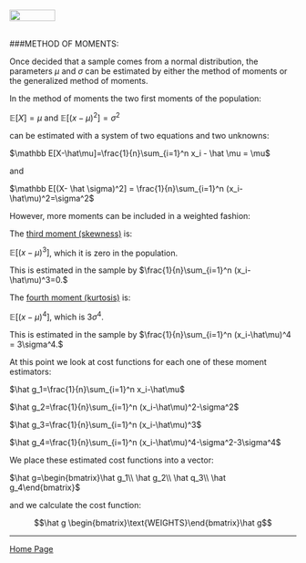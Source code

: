 <br>
<a href="http://rinterested.github.io/statistics/index.html">
<img HEIGHT="20" WIDTH="80" src="https://cloud.githubusercontent.com/assets/9312897/10556783/a27a26fa-745c-11e5-9b1a-2d5bd737387a.PNG"></a>
<br><br>

###METHOD OF MOMENTS:
<br>

Once decided that a sample comes from a normal distribution, the parameters $\mu$ and $\sigma$ can be estimated by either the method of moments or the generalized method of moments.

In the method of moments the two first moments of the population:

$\mathbb E[X]=\mu$ and $\mathbb E[(x-\mu)^2]= \sigma^2$ 

can be estimated with a system of two equations and two unknowns:

$\mathbb E[X-\hat\mu]=\frac{1}{n}\sum_{i=1}^n x_i - \hat \mu = \mu$

and

$\mathbb E[(X- \hat  \sigma)^2] = \frac{1}{n}\sum_{i=1}^n (x_i-\hat\mu)^2=\sigma^2$

However, more moments can be included in a weighted fashion:

The [third moment (skewness)](https://en.wikipedia.org/wiki/Skewness) is:

$\mathbb E[(x-\mu)^3]$, which it is zero in the population.

This is estimated in the sample by $\frac{1}{n}\sum_{i=1}^n (x_i-\hat\mu)^3=0.$

The [fourth moment (kurtosis)](https://en.wikipedia.org/wiki/Kurtosis) is:

$\mathbb E[(x-\mu)^4]$, which is $3\sigma^4.$

This is estimated in the sample by $\frac{1}{n}\sum_{i=1}^n (x_i-\hat\mu)^4 = 3\sigma^4.$


At this point we look at cost functions for each one of these moment estimators:

$\hat g_1=\frac{1}{n}\sum_{i=1}^n x_i-\hat\mu$

$\hat g_2=\frac{1}{n}\sum_{i=1}^n (x_i-\hat\mu)^2-\sigma^2$

$\hat g_3=\frac{1}{n}\sum_{i=1}^n (x_i-\hat\mu)^3$

$\hat g_4=\frac{1}{n}\sum_{i=1}^n (x_i-\hat\mu)^4-\sigma^2-3\sigma^4$

We place these estimated cost functions into a vector:

$\hat g=\begin{bmatrix}\hat g_1\\ \hat g_2\\ \hat q_3\\ \hat g_4\end{bmatrix}$

and we calculate the cost function:

$$\hat g \begin{bmatrix}\text{WEIGHTS}\end{bmatrix}\hat g$$

---

<a href="http://rinterested.github.io/statistics/index.html">Home Page</a>
